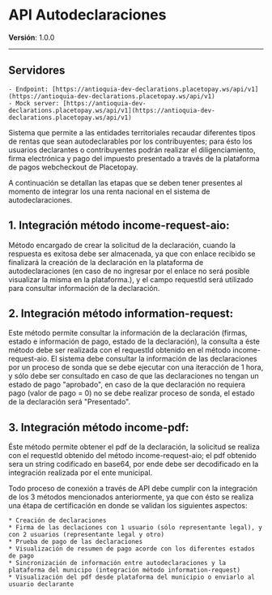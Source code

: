 # API Autodeclaraciones
**Versión**: 1.0.0

---

## Servidores
    - Endpoint: [https://antioquia-dev-declarations.placetopay.ws/api/v1](https://antioquia-dev-declarations.placetopay.ws/api/v1)
    - Mock server: [https://antioquia-dev-declarations.placetopay.ws/api/v1](https://antioquia-dev-declarations.placetopay.ws/api/v1)

Sistema que permite a las entidades territoriales recaudar diferentes tipos de rentas que sean autodeclarables por los contribuyentes; para ésto los usuarios declarantes o contribuyentes podrán realizar el diligenciamiento, firma electrónica y pago del impuesto presentado a través de la plataforma de pagos webcheckout de Placetopay.

A continuación se detallan las etapas que se deben tener presentes al momento de integrar los una renta nacional en el sistema de autodeclaraciones.

## 1. Integración método income-request-aio:
Método encargado de crear la solicitud de la declaración, cuando la respuesta es exitosa debe ser almacenada, ya que con enlace recibido se finalizará la creación de la declaración en la plataforma de autodeclaraciones (en caso de no ingresar por el enlace no será posible visualizar la misma en la plataforma.), y el campo requestId será utilizado para consultar información de la declaración.

## 2. Integración método information-request:
Este método permite consultar la información de la declaración (firmas, estado e información de pago, estado de la declaración), la consulta a éste método debe ser realizada con el requestId obtenido en el método income-request-aio. El sistema debe consultar la información de las declaraciones por un proceso de sonda que se debe ejecutar con una iteracción de 1 hora, y sólo debe ser consultado en caso de que las declaraciones no tengan un estado de pago "aprobado", en caso de la que declaración no requiera pago (valor de pago = 0) no se debe realizar proceso de sonda, el estado de la declaración será "Presentado".

## 3. Integración método income-pdf:
Éste método permite obtener el pdf de la declaración, la solicitud se realiza con el requestId obtenido del método income-request-aio; el pdf obtenido sera un string codificado en base64, por ende debe ser decodificado en la integración realizada por el ente municipal.

<Note>
    Todo proceso de conexión a través de API debe cumplir con la integración de los 3 métodos mencionados anteriormente, ya que con ésto se realiza una étapa de certificación en donde se validan los siguientes aspectos:

    * Creación de declaraciones
    * Firma de las declaciones con 1 usuario (sólo representante legal), y con 2 usuarios (representante legal y otro)
    * Prueba de pago de las declaraciones
    * Visualización de resumen de pago acorde con los diferentes estados de pago
    * Sincronización de información entre autodeclaraciones y la plataforma del municipo (integración método information-request)
    * Visualización del pdf desde plataforma del municipio o enviarlo al usuario declarante
</Note>

